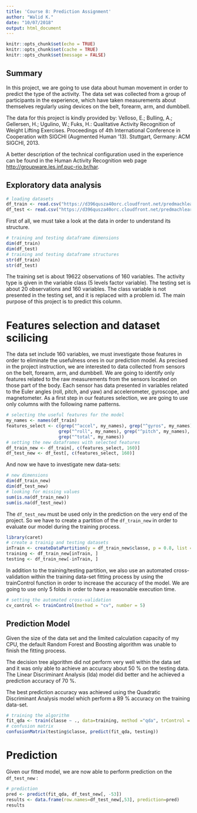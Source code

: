 ```yaml
---
title: 'Course 8: Prediction Assignment'
author: "Walid K."
date: "10/07/2018"
output: html_document
---
```


```r
knitr::opts_chunk$set(echo = TRUE)
knitr::opts_chunk$set(cache = TRUE)
knitr::opts_chunk$set(message = FALSE)
```

## Summary

In this project, we are going to use data about human movement in order to predict the type of the activity. The data set was collected from a group of participants in the experience, which have taken measurements about themselves regularly using devices on the belt, forearm, arm, and dumbbell.

The data for this project is kindly provided by:
Velloso, E.; Bulling, A.; Gellersen, H.; Ugulino, W.; Fuks, H.: Qualitative Activity Recognition of Weight Lifting Exercises. Proceedings of 4th International Conference in Cooperation with SIGCHI (Augmented Human '13). Stuttgart, Germany: ACM SIGCHI, 2013.

A better description of the technical configuration used in the experience can be found in the Human Activity Recognition web page <http://groupware.les.inf.puc-rio.br/har>.

## Exploratory data analysis

```r
# loading datasets
df_train <- read.csv("https://d396qusza40orc.cloudfront.net/predmachlearn/pml-training.csv")
df_test <- read.csv("https://d396qusza40orc.cloudfront.net/predmachlearn/pml-testing.csv") 
```

First of all, we must take a look at the data in order to understand its structure.
```r
# training and testing dataframe dimensions
dim(df_train)
dim(df_test)
# training and testing dataframe structures
str(df_train)
str(df_test)
```

The training set is about 19622 observations of 160 variables. The activity type is given in the variable class (5 levels factor variable). The testing set is about 20 observations and 160 variables. The class variable is not presented in the testing set, and it is replaced with a problem id. The main purpose of this project is to predict this column.

# Features selection and dataset scilicing

The data set include 160 variables, we must investigate those features in order to eliminate the usefulness ones in our prediction model. As precised in the project instruction, we are interested 
to data collected from sensors on the belt, forearm, arm, and dumbbell. We are going to identify only features related to the raw measurements from the sensors located on those part of the body. Each sensor has data presented in variables related to the Euler angles (roll, pitch, and yaw) and accelerometer, gyroscope, and magnetometer. As a first step in our features selection, we are going to use only columns with the following name patterns.

```r
# selecting the useful features for the model
my_names <- names(df_train)
features_select <- c(grep("^accel", my_names), grep("^gyros", my_names), grep("^magnet", my_names),
                    grep("^roll", my_names), grep("^pitch", my_names), grep("^yaw", my_names),
                    grep("^total", my_names))
# setting the new dataframes with selected features
df_train_new <- df_train[, c(features_select, 160)]
df_test_new <- df_test[, c(features_select, 160)]
```

And now we have to investigate new data-sets:

```r
# new dimensions
dim(df_train_new)
dim(df_test_new)
# looking for missing values
sum(is.na(df_train_new))
sum(is.na(df_test_new))
```

The `df_test_new` must be used only in the prediction on the very end of the project. So we have to create a partition of the `df_train_new` in order to evaluate our model during the training process.

```r
library(caret)
# create a trainig and testing datasets
inTrain <- createDataPartition(y = df_train_new$classe, p = 0.8, list = FALSE)
training <- df_train_new[inTrain, ]
testing <- df_train_new[-inTrain, ]
```

In addition to the training/testing partition, we also use an automated cross-validation within the training data-set fitting process by using the trainControl function in order to increase the accuracy of the model. We are going to use only 5 folds in order to have a reasonable execution time.

```r
# setting the automated cross-validation
cv_control <- trainControl(method = "cv", number = 5)
```

## Prediction Model

Given the size of the data set and the limited calculation capacity of my CPU, the default Random Forest and Boosting algorithm was unable to finish the fitting process. 

The decision tree algorithm did not perform very well within the data set and it was only able to achieve an accuracy about 50 % on the testing data. The Linear Discriminant Analysis (lda) model did better and he achieved a prediction accuracy of 70 %.

The best prediction accuracy was achieved using the Quadratic Discriminant Analysis model which perform a 89 % accuracy on the training data-set.

```r
# training the algorithm
fit_qda <- train(classe ~ ., data=training, method ="qda", trControl = cv_control)
# confusion matrix
confusionMatrix(testing$classe, predict(fit_qda, testing))
```

# Prediction

Given our fitted model, we are now able to perform prediction on the `df_test_new` : 
```r
# prediction
pred <- predict(fit_qda, df_test_new[, -53])
results <- data.frame(row.names=df_test_new[,53], prediction=pred)
results
```